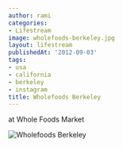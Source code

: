 ```yaml
---
author: rami
categories:
- Lifestream
image: wholefoods-berkeley.jpg
layout: lifestream
publishedAt: '2012-09-03'
tags:
- usa
- california
- berkeley
- instagram
title: Wholefoods Berkeley
---
```


at Whole Foods Market

![Wholefoods Berkeley](/assets/images/content/lifestream/wholefoods-berkeley.jpg)
